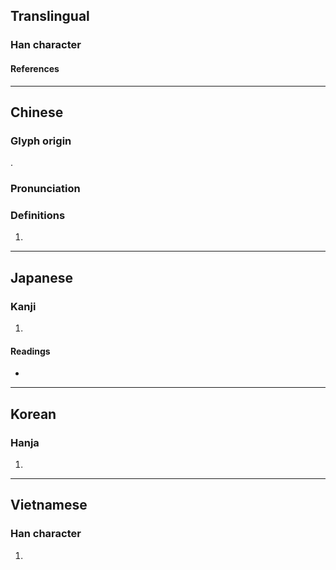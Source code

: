 {{also|混}}
{{character info}}
==Translingual==

===Han character===
{{Han char|rn=9|rad=人|as=08|sn=10|four=26211|canj=OAPP|ids=⿰亻昆}}

====References====
{{Han ref|kx=0109.100|dkj=00800|dj=0232.080|hdz=10177.040|uh=5031}}

----

==Chinese==
{{zh-forms}}

===Glyph origin===
{{Han etym}}
{{Han compound|亻|昆|ls=psc|c1=s|c2=p|t1=person}}.

===Pronunciation===
{{zh-pron
|m=hùn
|c=wan6
|mc=y
|oc=y
|ma=
|cat=
}}

===Definitions===
{{zh-hanzi}}

# {{zh-only|倱伅}}

----

==Japanese==

===Kanji===
{{ja-kanji|grade=|rs=人08}}

# {{rfdef|ja|sort=人08}}

====Readings====
* {{ja-readings|on=[[こん]] (kon), [[ごん]] (gon)|kun=}}

----

==Korean==

===Hanja===
{{ko-hanja|hangeul=혼|rv=hon|mr=hon}}

# {{rfdef|ko|sort=人08}}

----

==Vietnamese==

===Han character===
{{vi-hantu|hỗn}}

# {{rfdef|vi|sort=人08}}